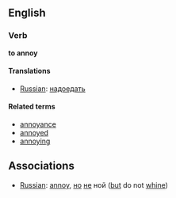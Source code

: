 ==English==

===Verb===
'''to annoy'''

====Translations====
*[[Russian]]: [[надоедать]]

====Related terms====
*[[annoyance]]
*[[annoyed]]
*[[annoying]]

==Associations==
*[[Russian]]: [[annoy]], [[но]] [[не]] ной ([[but]] do not [[whine]])
